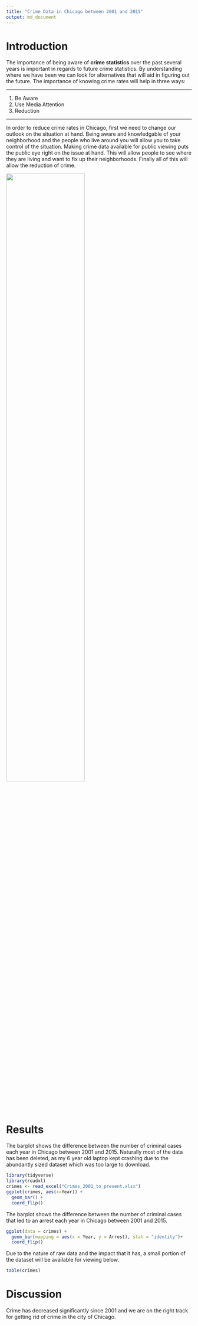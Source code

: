 ---
title: "Crime Data in Chicago between 2001 and 2015"
output: md_document
---

# Introduction
The importance of being aware of **crime statistics** over the past several years is important in regards to future crime statistics. By understanding where we have been we can look for alternatives that will aid in figuring out the future. The importance of knowing crime rates will help in three ways: 

***

1. Be Aware 
2. Use Media Attention 
3. Reduction 

***

In order to reduce crime rates in Chicago, first we need to change our outlook on the situation at hand. Being aware and knowledgable of your neighborhood and the people who live around you will allow you to take control of the situation. Making crime data available for public viewing puts the public eye right on the issue at hand. This will allow people to see where they are living and want to fix up their neighborhoods. Finally all of this will allow the reduction of crime.

![](http://www.bostonreb.com/wp-content/uploads/2015/02/Boston-condos-for-sale-and-crime-areas.jpg){ width=65% }

# Results
The barplot shows the difference between the number of criminal cases each year in Chicago between 2001 and 2015. Naturally most of the data has been deleted, as my 6 year old laptop kept crashing due to the abundantly sized dataset which was too large to download.
```{r}
library(tidyverse)
library(readxl)
crimes <- read_excel("Crimes_2001_to_present.xlsx")
ggplot(crimes, aes(x=Year)) + 
  geom_bar() +
  coord_flip()
```
The barplot shows the difference between the number of criminal cases that led to an arrest each year in Chicago between 2001 and 2015.
```{r}
ggplot(data = crimes) + 
  geom_bar(mapping = aes(x = Year, y = Arrest), stat = "identity")+
  coord_flip()
```
Due to the nature of raw data and the impact that it has, a small portion of the dataset will be available for viewing below.

```{r}
table(crimes)
```


# Discussion
Crime has decreased significantly since 2001 and we are on the right track for getting rid of crime in the city of Chicago.


